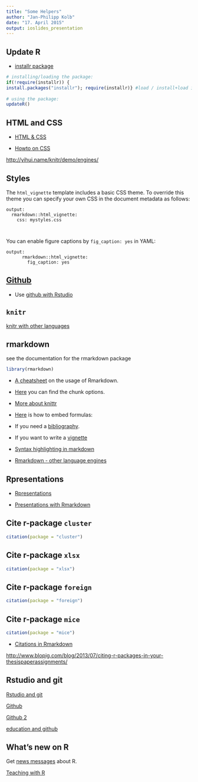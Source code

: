 ```yaml
---
title: "Some Helpers"
author: "Jan-Philipp Kolb"
date: "17. April 2015"
output: ioslides_presentation
---
```


## Update R

- [installr package](http://www.r-statistics.com/2013/03/updating-r-from-r-on-windows-using-the-installr-package/)

```r
# installing/loading the package:
if(!require(installr)) {
install.packages("installr"); require(installr)} #load / install+load installr
 
# using the package:
updateR() 
```



## HTML and CSS

- [HTML & CSS](http://www.codecademy.com/tracks/web) 

- [Howto on CSS](http://www.w3schools.com/css/css_howto.asp)

<http://yihui.name/knitr/demo/engines/>

## Styles

The `html_vignette` template includes a basic CSS theme. To override this theme you can specify your own CSS in the document metadata as follows:

    output: 
      rmarkdown::html_vignette:
        css: mystyles.css
        
        
You can enable figure captions by `fig_caption: yes` in YAML:        
        
```    
output:
      rmarkdown::html_vignette:
        fig_caption: yes        
```




## [Github](http://github.org) 

- Use [github with Rstudio](http://www.molecularecologist.com/2013/11/using-github-with-r-and-rstudio/)


## `knitr`

[knitr with other languages](http://shiny.rstudio.com/articles/css.html)


## rmarkdown

see the documentation for the rmarkdown package

```r
library(rmarkdown)
```

- [A cheatsheet](https://github.com/adam-p/markdown-here/wiki/Markdown-Cheatsheet#blockquotes) on the usage of Rmarkdown. 

- [Here](http://yihui.name/knitr/options/) you can find the chunk options.

- [More about knittr](http://yihui.name/knitr/demo/showcase/)

- [Here](http://www.unexpected-vortices.com/sw/rippledoc/quick-markdown-example.html) is how to embed formulas:

- If you need a [bibliography](http://rmarkdown.rstudio.com/authoring_bibliographies_and_citations.html). 

- If you want to write a [vignette](http://www.magesblog.com/2012/01/feedback-from-vignette-survey.html)

- [Syntax highlighting in  markdown](https://support.codebasehq.com/articles/tips-tricks/syntax-highlighting-in-markdown)

- [Rmarkdown - other language engines](http://yihui.name/knitr/demo/engines/)

## Rpresentations

- [Rpresentations](http://stackoverflow.com/questions/23619319/rpresentation-in-rstudio-make-image-fill-out-the-whole-screen)

- [Presentations with Rmarkdown](http://rpubs.com/mansun_kuo/24330)


## Cite r-package `cluster`

```r
citation(package = "cluster")
```

## Cite r-package `xlsx`

```r
citation(package = "xlsx")
```

## Cite r-package `foreign`

```r
citation(package = "foreign")
```

## Cite r-package `mice`

```r
citation(package = "mice")
```

- [Citations in Rmarkdown](https://cran.r-project.org/web/packages/RefManageR/vignettes/TestRmd.html)


<http://www.blopig.com/blog/2013/07/citing-r-packages-in-your-thesispaperassignments/>

## Rstudio and git

[Rstudio and git](http://www.r-bloggers.com/rstudio-and-github/)

[Github](https://github.com/jennybc/2015-06-28_r-summit-talk/blob/master/2015-06-28_bryan-r-summit-talk.pdf)

[Github 2](http://www.r-bloggers.com/get-by-with-a-little-r-help-from-your-friends-at-github/)

[education and github](http://blog.revolutionanalytics.com/2015/06/get-your-r-education-going-with-github.html)

## What's new on R

Get [news messages](http://cran.r-project.org/src/base/NEWS) about R. 

[Teaching with R](http://gastonsanchez.com/teaching/)
